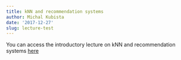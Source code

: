 ```yaml
---
title: kNN and recommendation systems
author: Michal Kubista
date: '2017-12-27'
slug: lecture-test
---
```


You can access the introductory lecture on kNN and recommendation systems 
<a href="../../../../lectures/knn/lecture3.html#1"> here </a>